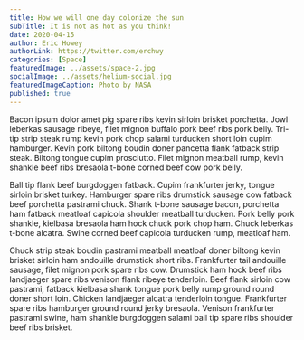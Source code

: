 ```yaml
---
title: How we will one day colonize the sun
subTitle: It is not as hot as you think!
date: 2020-04-15
author: Eric Howey
authorLink: https://twitter.com/erchwy
categories: [Space]
featuredImage: ../assets/space-2.jpg
socialImage: ../assets/helium-social.jpg
featuredImageCaption: Photo by NASA
published: true
---
```


Bacon ipsum dolor amet pig spare ribs kevin sirloin brisket porchetta. Jowl leberkas sausage ribeye, filet mignon buffalo pork beef ribs pork belly. Tri-tip strip steak rump kevin pork chop salami turducken short loin cupim hamburger. Kevin pork biltong boudin doner pancetta flank fatback strip steak. Biltong tongue cupim prosciutto. Filet mignon meatball rump, kevin shankle beef ribs bresaola t-bone corned beef cow pork belly.

Ball tip flank beef burgdoggen fatback. Cupim frankfurter jerky, tongue sirloin brisket turkey. Hamburger spare ribs drumstick sausage cow fatback beef porchetta pastrami chuck. Shank t-bone sausage bacon, porchetta ham fatback meatloaf capicola shoulder meatball turducken. Pork belly pork shankle, kielbasa bresaola ham hock chuck pork chop ham. Chuck leberkas t-bone alcatra. Swine corned beef capicola turducken rump, meatloaf ham.

Chuck strip steak boudin pastrami meatball meatloaf doner biltong kevin brisket sirloin ham andouille drumstick short ribs. Frankfurter tail andouille sausage, filet mignon pork spare ribs cow. Drumstick ham hock beef ribs landjaeger spare ribs venison flank ribeye tenderloin. Beef flank sirloin cow pastrami, fatback kielbasa shank tongue pork belly rump ground round doner short loin. Chicken landjaeger alcatra tenderloin tongue. Frankfurter spare ribs hamburger ground round jerky bresaola. Venison frankfurter pastrami swine, ham shankle burgdoggen salami ball tip spare ribs shoulder beef ribs brisket.

